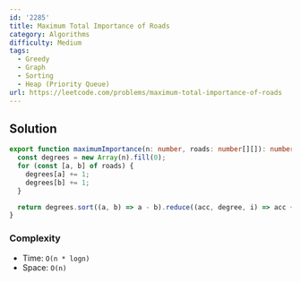 ```yaml
---
id: '2285'
title: Maximum Total Importance of Roads
category: Algorithms
difficulty: Medium
tags:
  - Greedy
  - Graph
  - Sorting
  - Heap (Priority Queue)
url: https://leetcode.com/problems/maximum-total-importance-of-roads
---
```


## Solution

```typescript filename="solution.ts" copy
export function maximumImportance(n: number, roads: number[][]): number {
  const degrees = new Array(n).fill(0);
  for (const [a, b] of roads) {
    degrees[a] += 1;
    degrees[b] += 1;
  }

  return degrees.sort((a, b) => a - b).reduce((acc, degree, i) => acc + degree * (i + 1), 0);
}
```

### Complexity

- Time: `O(n * logn)`
- Space: `O(n)`
